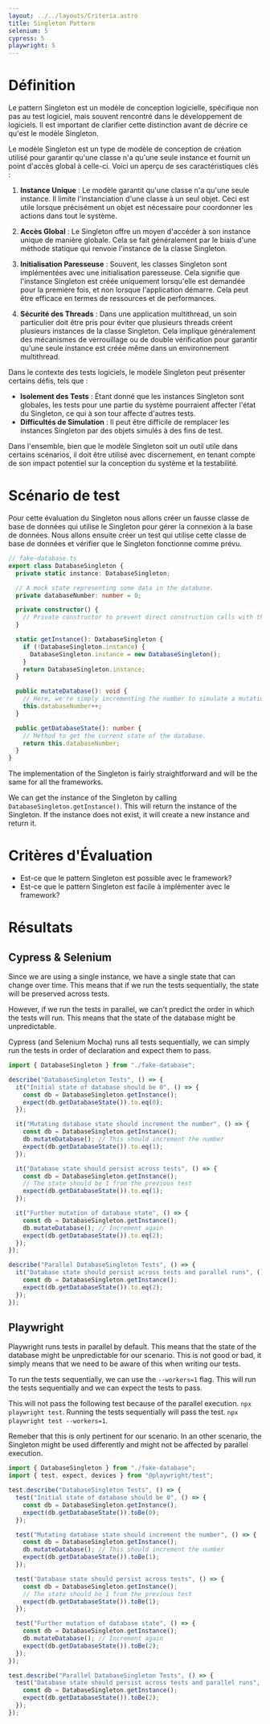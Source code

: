 ```yaml
---
layout: ../../layouts/Criteria.astro
title: Singleton Pattern
selenium: 5
cypress: 5
playwright: 5
---
```



# Définition

Le pattern Singleton est un modèle de conception logicielle, spécifique non pas au test logiciel, mais souvent rencontré dans le développement de logiciels. Il est important de clarifier cette distinction avant de décrire ce qu'est le modèle Singleton.

Le modèle Singleton est un type de modèle de conception de création utilisé pour garantir qu'une classe n'a qu'une seule instance et fournit un point d'accès global à celle-ci. Voici un aperçu de ses caractéristiques clés :

1. **Instance Unique** : Le modèle garantit qu'une classe n'a qu'une seule instance. Il limite l'instanciation d'une classe à un seul objet. Ceci est utile lorsque précisément un objet est nécessaire pour coordonner les actions dans tout le système.

2. **Accès Global** : Le Singleton offre un moyen d'accéder à son instance unique de manière globale. Cela se fait généralement par le biais d'une méthode statique qui renvoie l'instance de la classe Singleton.

3. **Initialisation Paresseuse** : Souvent, les classes Singleton sont implémentées avec une initialisation paresseuse. Cela signifie que l'instance Singleton est créée uniquement lorsqu'elle est demandée pour la première fois, et non lorsque l'application démarre. Cela peut être efficace en termes de ressources et de performances.

4. **Sécurité des Threads** : Dans une application multithread, un soin particulier doit être pris pour éviter que plusieurs threads créent plusieurs instances de la classe Singleton. Cela implique généralement des mécanismes de verrouillage ou de double vérification pour garantir qu'une seule instance est créée même dans un environnement multithread.

Dans le contexte des tests logiciels, le modèle Singleton peut présenter certains défis, tels que :

- **Isolement des Tests** : Étant donné que les instances Singleton sont globales, les tests pour une partie du système pourraient affecter l'état du Singleton, ce qui à son tour affecte d'autres tests.
- **Difficultés de Simulation** : Il peut être difficile de remplacer les instances Singleton par des objets simulés à des fins de test.

Dans l'ensemble, bien que le modèle Singleton soit un outil utile dans certains scénarios, il doit être utilisé avec discernement, en tenant compte de son impact potentiel sur la conception du système et la testabilité.

# Scénario de test

Pour cette évaluation du Singleton nous allons créer un fausse classe de base de données qui utilise le Singleton pour gérer la connexion à la base de données. Nous allons ensuite créer un test qui utilise cette classe de base de données et vérifier que le Singleton fonctionne comme prévu.

```ts
// fake-database.ts
export class DatabaseSingleton {
  private static instance: DatabaseSingleton;

  // A mock state representing some data in the database.
  private databaseNumber: number = 0;

  private constructor() {
    // Private constructor to prevent direct construction calls with the `new` operator.
  }

  static getInstance(): DatabaseSingleton {
    if (!DatabaseSingleton.instance) {
      DatabaseSingleton.instance = new DatabaseSingleton();
    }
    return DatabaseSingleton.instance;
  }

  public mutateDatabase(): void {
    // Here, we're simply incrementing the number to simulate a mutation.
    this.databaseNumber++;
  }

  public getDatabaseState(): number {
    // Method to get the current state of the database.
    return this.databaseNumber;
  }
}
```

The implementation of the Singleton is fairly straightforward and will be the same for all the frameworks.

We can get the instance of the Singleton by calling `DatabaseSingleton.getInstance()`. This will return the instance of the Singleton. If the instance does not exist, it will create a new instance and return it.

# Critères d'Évaluation

- Est-ce que le pattern Singleton est possible avec le framework?
- Est-ce que le pattern Singleton est facile à implémenter avec le framework?

# Résultats

## Cypress & Selenium

Since we are using a single instance, we have a single state that can change over time. This means that if we run the tests sequentially, the state will be preserved across tests. 

However, if we run the tests in parallel, we can't predict the order in which the tests will run. This means that the state of the database might be unpredictable.

Cypress (and Selenium Mocha) runs all tests sequentially, we can simply run the tests in order of declaration and expect them to pass.

```ts
import { DatabaseSingleton } from "./fake-database";

describe("DatabaseSingleton Tests", () => {
  it("Initial state of database should be 0", () => {
    const db = DatabaseSingleton.getInstance();
    expect(db.getDatabaseState()).to.eq(0);
  });

  it("Mutating database state should increment the number", () => {
    const db = DatabaseSingleton.getInstance();
    db.mutateDatabase(); // This should increment the number
    expect(db.getDatabaseState()).to.eq(1);
  });

  it("Database state should persist across tests", () => {
    const db = DatabaseSingleton.getInstance();
    // The state should be 1 from the previous test
    expect(db.getDatabaseState()).to.eq(1);
  });

  it("Further mutation of database state", () => {
    const db = DatabaseSingleton.getInstance();
    db.mutateDatabase(); // Increment again
    expect(db.getDatabaseState()).to.eq(2);
  });
});

describe("Parallel DatabaseSingleton Tests", () => {
  it("Database state should persist across tests and parallel runs", () => {
    const db = DatabaseSingleton.getInstance();
    expect(db.getDatabaseState()).to.eq(2);
  });
});
```

## Playwright

<ThumbWarningAlert>
  <p>
    Playwright runs tests in parallel by default. This means that the state of the database might be unpredictable for our scenario. This is not good or bad, it simply means that we need to be aware of this when writing our tests.
  </p>
</ThumbWarningAlert>

To run the tests sequentially, we can use the `--workers=1` flag. This will run the tests sequentially and we can expect the tests to pass.

This will not pass the following test because of the parallel execution. `npx playwright test`.
Running the tests sequentially will pass the test. `npx playwright test --workers=1`.

<ThumbWarningAlert>
  <p>
    Remeber that this is only pertinent for our scenario. In an other scenario, the Singleton might be used differently and might not be affected by parallel execution.
  </p>
</ThumbWarningAlert>

```ts
import { DatabaseSingleton } from "./fake-database";
import { test, expect, devices } from "@playwright/test";

test.describe("DatabaseSingleton Tests", () => {
  test("Initial state of database should be 0", () => {
    const db = DatabaseSingleton.getInstance();
    expect(db.getDatabaseState()).toBe(0);
  });

  test("Mutating database state should increment the number", () => {
    const db = DatabaseSingleton.getInstance();
    db.mutateDatabase(); // This should increment the number
    expect(db.getDatabaseState()).toBe(1);
  });

  test("Database state should persist across tests", () => {
    const db = DatabaseSingleton.getInstance();
    // The state should be 1 from the previous test
    expect(db.getDatabaseState()).toBe(1);
  });

  test("Further mutation of database state", () => {
    const db = DatabaseSingleton.getInstance();
    db.mutateDatabase(); // Increment again
    expect(db.getDatabaseState()).toBe(2);
  });
});

test.describe("Parallel DatabaseSingleton Tests", () => {
  test("Database state should persist across tests and parallel runs", () => {
    const db = DatabaseSingleton.getInstance();
    expect(db.getDatabaseState()).toBe(2);
  });
});
```